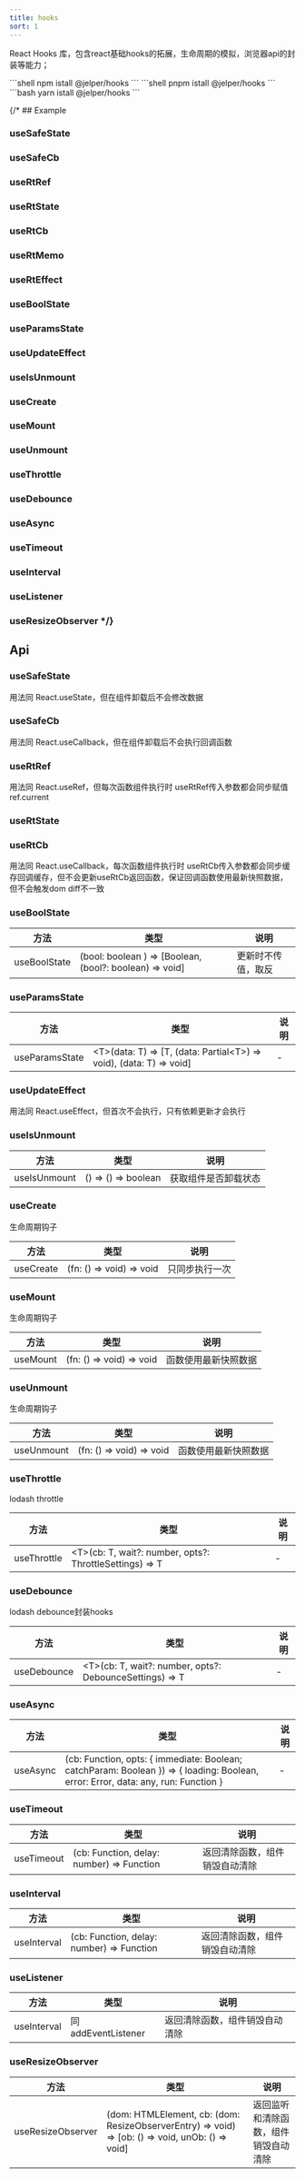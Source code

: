 ---
title: hooks
sort: 1
---

React Hooks 库，包含react基础hooks的拓展，生命周期的模拟，浏览器api的封装等能力；


<Tabs>
<TabItem value="npm" label="npm">
```shell
npm istall @jelper/hooks
```
</TabItem>

<TabItem value="pnpm" label="pnpm">
```shell
pnpm istall @jelper/hooks
```
</TabItem>

<TabItem value="yarn" label="yarn">
```bash
yarn istall @jelper/hooks
```
</TabItem>
</Tabs>

{/* ## Example

### useSafeState

### useSafeCb

### useRtRef

### useRtState

### useRtCb

### useRtMemo

### useRtEffect

### useBoolState

### useParamsState

### useUpdateEffect

### useIsUnmount

### useCreate

### useMount

### useUnmount

### useThrottle

### useDebounce

### useAsync

### useTimeout

### useInterval

### useListener

### useResizeObserver */}

## Api

### useSafeState
用法同 React.useState，但在组件卸载后不会修改数据

### useSafeCb
用法同 React.useCallback，但在组件卸载后不会执行回调函数

### useRtRef
用法同 React.useRef，但每次函数组件执行时 useRtRef传入参数都会同步赋值 ref.current

### useRtState

### useRtCb
用法同 React.useCallback，每次函数组件执行时 useRtCb传入参数都会同步缓存回调缓存，但不会更新useRtCb返回函数，保证回调函数使用最新快照数据，但不会触发dom diff不一致

### useBoolState

| 方法       |    类型     | 说明 |
|-------|-------|-------|
| useBoolState   | (bool: boolean ) => [Boolean, (bool?: boolean) => void]    |  更新时不传值，取反  |

### useParamsState

| 方法       |    类型     | 说明 |
|-------|-------|-------|
| useParamsState   | \<T\>(data: T) => [T, (data: Partial\<T\>) => void), (data: T) => void]  |  -  |

### useUpdateEffect
用法同 React.useEffect，但首次不会执行，只有依赖更新才会执行

### useIsUnmount

| 方法       |    类型     | 说明 |
|-------|-------|-------|
| useIsUnmount   | () => () => boolean  |  获取组件是否卸载状态  |


### useCreate

生命周期钩子

| 方法       |    类型     | 说明 |
|-------|-------|-------|
| useCreate   | (fn: () => void) => void  |  只同步执行一次 |

### useMount

生命周期钩子

| 方法       |    类型     | 说明 |
|-------|-------|-------|
| useMount   | (fn: () => void) => void  | 函数使用最新快照数据 |



### useUnmount

生命周期钩子

| 方法       |    类型     | 说明 |
|-------|-------|-------|
| useUnmount   | (fn: () => void) => void  | 函数使用最新快照数据 |

### useThrottle

lodash throttle

| 方法       |    类型     | 说明 |
|-------|-------|-------|
| useThrottle | \<T\>(cb: T, wait?: number, opts?: ThrottleSettings) => T  | - |

### useDebounce
lodash debounce封装hooks

| 方法       |    类型     | 说明 |
|-------|-------|-------|
| useDebounce | \<T\>(cb: T, wait?: number, opts?: DebounceSettings) => T  | - |

### useAsync

| 方法       |    类型     | 说明 |
|-------|-------|-------|
| useAsync | (cb: Function, opts: \{ immediate: Boolean; catchParam: Boolean \}) => \{ loading: Boolean, error: Error, data: any, run: Function \}  | - |


### useTimeout
| 方法       |    类型     | 说明 |
|-------|-------|-------|
| useTimeout |  (cb: Function, delay: number) => Function  | 返回清除函数，组件销毁自动清除 |


### useInterval
| 方法       |    类型     | 说明 |
|-------|-------|-------|
| useInterval |  (cb: Function, delay: number) => Function  | 返回清除函数，组件销毁自动清除 |

### useListener

| 方法       |    类型     | 说明 |
|-------|-------|-------|
| useInterval |  同 addEventListener  | 返回清除函数，组件销毁自动清除 |

### useResizeObserver


| 方法       |    类型     | 说明 |
|-------|-------|-------|
| useResizeObserver |  (dom: HTMLElement, cb: (dom: ResizeObserverEntry) => void) => [ob: () => void, unOb: () => void]  | 返回监听和清除函数，组件销毁自动清除 |